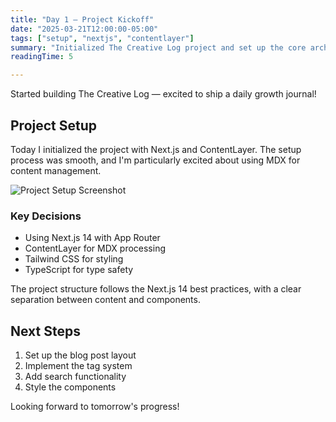 ```yaml
---
title: "Day 1 — Project Kickoff"
date: "2025-03-21T12:00:00-05:00"
tags: ["setup", "nextjs", "contentlayer"]
summary: "Initialized The Creative Log project and set up the core architecture."
readingTime: 5

---
```


Started building The Creative Log — excited to ship a daily growth journal!

## Project Setup

Today I initialized the project with Next.js and ContentLayer. The setup process was smooth, and I'm particularly excited about using MDX for content management.

![Project Setup Screenshot](/brandImages/2.jpg)

### Key Decisions

- Using Next.js 14 with App Router
- ContentLayer for MDX processing
- Tailwind CSS for styling
- TypeScript for type safety

<Info>
  The project structure follows the Next.js 14 best practices, with a clear separation between content and components.
</Info>

## Next Steps

1. Set up the blog post layout
2. Implement the tag system
3. Add search functionality
4. Style the components

Looking forward to tomorrow's progress!
